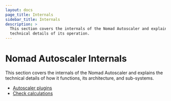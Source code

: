 ```yaml
---
layout: docs
page_title: Internals
sidebar_title: Internals
description: >
  This section covers the internals of the Nomad Autoscaler and explains
  technical details of its operation.
---
```


# Nomad Autoscaler Internals

This section covers the internals of the Nomad Autoscaler and explains the
technical details of how it functions, its architecture, and sub-systems.

- [Autoscaler plugins](/docs/autoscaling/internals/plugins)
- [Check calculations](/docs/autoscaling/interals/checks)
